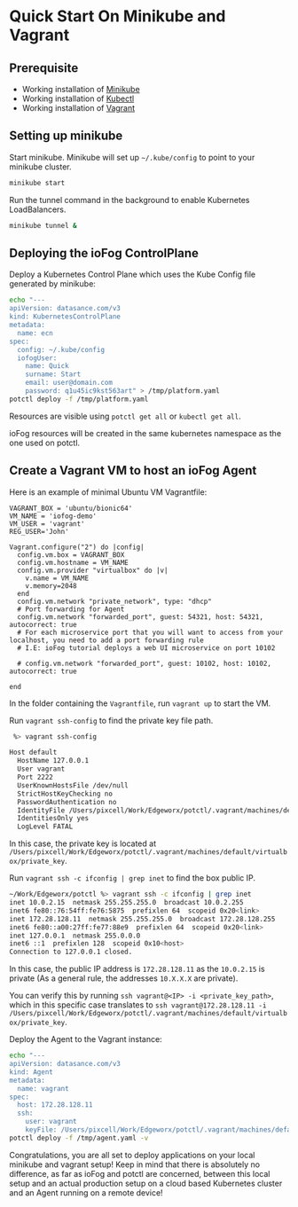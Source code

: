 # Quick Start On Minikube and Vagrant

## Prerequisite

- Working installation of [Minikube](https://kubernetes.io/docs/tasks/tools/install-minikube/)
- Working installation of [Kubectl](https://kubernetes.io/docs/tasks/tools/install-kubectl/)
- Working installation of [Vagrant](https://www.vagrantup.com/docs/installation/)

## Setting up minikube

Start minikube. Minikube will set up `~/.kube/config` to point to your minikube cluster.

```bash
minikube start
```

Run the tunnel command in the background to enable Kubernetes LoadBalancers.

```bash
minikube tunnel &
```

## Deploying the ioFog ControlPlane

Deploy a Kubernetes Control Plane which uses the Kube Config file generated by minikube:

```bash
echo "---
apiVersion: datasance.com/v3
kind: KubernetesControlPlane
metadata:
  name: ecn
spec:
  config: ~/.kube/config
  iofogUser:
    name: Quick
    surname: Start
    email: user@domain.com
    password: q1u45ic9kst563art" > /tmp/platform.yaml
potctl deploy -f /tmp/platform.yaml
```

Resources are visible using `potctl get all` or `kubectl get all`.

ioFog resources will be created in the same kubernetes namespace as the one used on potctl.

## Create a Vagrant VM to host an ioFog Agent

Here is an example of minimal Ubuntu VM Vagrantfile:

```vagrantfile
VAGRANT_BOX = 'ubuntu/bionic64'
VM_NAME = 'iofog-demo'
VM_USER = 'vagrant'
REG_USER='John'

Vagrant.configure("2") do |config|
  config.vm.box = VAGRANT_BOX
  config.vm.hostname = VM_NAME
  config.vm.provider "virtualbox" do |v|
    v.name = VM_NAME
    v.memory=2048
  end
  config.vm.network "private_network", type: "dhcp"
  # Port forwarding for Agent
  config.vm.network "forwarded_port", guest: 54321, host: 54321, autocorrect: true
  # For each microservice port that you will want to access from your localhost, you need to add a port forwarding rule
  # I.E: ioFog tutorial deploys a web UI microservice on port 10102

  # config.vm.network "forwarded_port", guest: 10102, host: 10102, autocorrect: true

end
```

In the folder containing the `Vagrantfile`, run `vagrant up` to start the VM.

Run `vagrant ssh-config` to find the private key file path.

```bash
 %> vagrant ssh-config

Host default
  HostName 127.0.0.1
  User vagrant
  Port 2222
  UserKnownHostsFile /dev/null
  StrictHostKeyChecking no
  PasswordAuthentication no
  IdentityFile /Users/pixcell/Work/Edgeworx/potctl/.vagrant/machines/default/virtualbox/private_key
  IdentitiesOnly yes
  LogLevel FATAL
```

In this case, the private key is located at `/Users/pixcell/Work/Edgeworx/potctl/.vagrant/machines/default/virtualbox/private_key`.

Run `vagrant ssh -c ifconfig | grep inet` to find the box public IP.

```bash
~/Work/Edgeworx/potctl %> vagrant ssh -c ifconfig | grep inet
inet 10.0.2.15  netmask 255.255.255.0  broadcast 10.0.2.255
inet6 fe80::76:54ff:fe76:5875  prefixlen 64  scopeid 0x20<link>
inet 172.28.128.11  netmask 255.255.255.0  broadcast 172.28.128.255
inet6 fe80::a00:27ff:fe77:88e9  prefixlen 64  scopeid 0x20<link>
inet 127.0.0.1  netmask 255.0.0.0
inet6 ::1  prefixlen 128  scopeid 0x10<host>
Connection to 127.0.0.1 closed.
```

In this case, the public IP address is `172.28.128.11` as the `10.0.2.15` is private (As a general rule, the addresses `10.X.X.X` are private).

You can verify this by running `ssh vagrant@<IP> -i <private_key_path>`, which in this specific case translates to `ssh vagrant@172.28.128.11 -i /Users/pixcell/Work/Edgeworx/potctl/.vagrant/machines/default/virtualbox/private_key`.

Deploy the Agent to the Vagrant instance:

```bash
echo "---
apiVersion: datasance.com/v3
kind: Agent
metadata:
  name: vagrant
spec:
  host: 172.28.128.11
  ssh:
    user: vagrant
    keyFile: /Users/pixcell/Work/Edgeworx/potctl/.vagrant/machines/default/virtualbox/private_key" > /tmp/agent.yaml
potctl deploy -f /tmp/agent.yaml -v
```

Congratulations, you are all set to deploy applications on your local minikube and vagrant setup! Keep in mind that there is absolutely no difference, as far as ioFog and potctl are concerned, between this local setup and an actual production setup on a cloud based Kubernetes cluster and an Agent running on a remote device!


<EditPageAdmonition />
